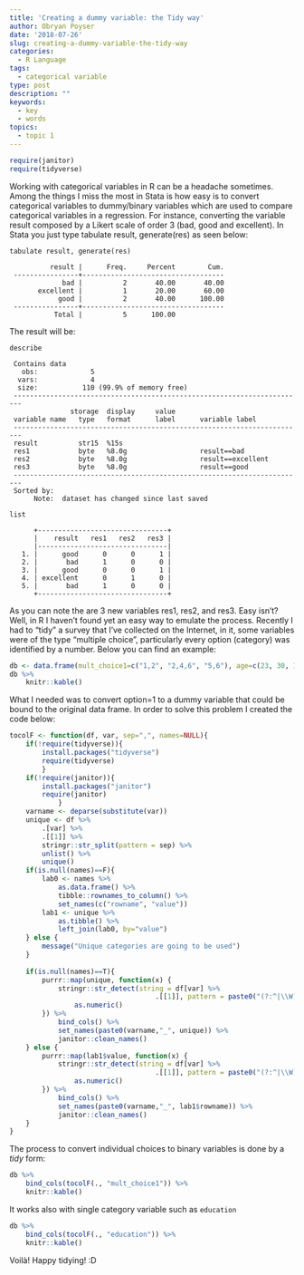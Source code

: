 ```yaml
---
title: 'Creating a dummy variable: the Tidy way'
author: Obryan Poyser
date: '2018-07-26'
slug: creating-a-dummy-variable-the-tidy-way
categories:
  - R Language
tags:
  - categorical variable
type: post
description: ""
keywords:
  - key
  - words
topics:
  - topic 1
---
```


```r
require(janitor)
require(tidyverse)
```


Working with categorical variables in R can be a headache sometimes. Among the things I miss the most in Stata is how easy is to convert categorical variables to dummy/binary variables which are used to compare categorical variables in a regression. For instance, converting the variable result composed by a Likert scale of order 3 (bad, good and excellent). In Stata you just type tabulate result, generate(res) as seen below:

```
tabulate result, generate(res)

          result |      Freq.     Percent        Cum.
 ----------------+-----------------------------------
             bad |          2       40.00       40.00
       excellent |          1       20.00       60.00
            good |          2       40.00      100.00
 ----------------+-----------------------------------
           Total |          5      100.00

```

The result will be:

```
describe

 Contains data
   obs:             5                          
  vars:             4                          
  size:           110 (99.9% of memory free)
 ------------------------------------------------------------------------
               storage  display     value
 variable name   type   format      label      variable label
 ------------------------------------------------------------------------
 result          str15  %15s                   
 res1            byte   %8.0g                  result==bad
 res2            byte   %8.0g                  result==excellent
 res3            byte   %8.0g                  result==good
 ------------------------------------------------------------------------
 Sorted by:  
      Note:  dataset has changed since last saved
 
list

      +--------------------------------+
      |    result   res1   res2   res3 |
      |--------------------------------|
   1. |      good      0      0      1 |
   2. |       bad      1      0      0 |
   3. |      good      0      0      1 |
   4. | excellent      0      1      0 |
   5. |       bad      1      0      0 |
      +--------------------------------+
```

As you can note the are 3 new variables res1, res2, and res3. Easy isn’t? Well, in R I haven’t found yet an easy way to emulate the process. Recently I had to “tidy” a survey that I’ve collected on the Internet, in it, some variables were of the type “multiple choice”, particularly every option (category) was identified by a number. Below you can find an example:

```r
db <- data.frame(mult_choice1=c("1,2", "2,4,6", "5,6"), age=c(23, 30, 18), education=c("primary", "secondary", "tertiary"))
db %>%
    knitr::kable()
```

What I needed was to convert option=1 to a dummy variable that could be bound to the original data frame. In order to solve this problem I created the code below:

```r
tocolF <- function(df, var, sep=",", names=NULL){
    if(!require(tidyverse)){
        install.packages("tidyverse")
        require(tidyverse)
        }
    if(!require(janitor)){
        install.packages("janitor")
        require(janitor)
            }
    varname <- deparse(substitute(var))
    unique <- df %>%
        .[var] %>%
        .[[1]] %>%
        stringr::str_split(pattern = sep) %>%
        unlist() %>%
        unique()
    if(is.null(names)==F){
        lab0 <- names %>%
            as.data.frame() %>%
            tibble::rownames_to_column() %>%
            set_names(c("rowname", "value"))
        lab1 <- unique %>%
            as.tibble() %>%
            left_join(lab0, by="value")
    } else {
        message("Unique categories are going to be used")
    }
    
    if(is.null(names)==T){
        purrr::map(unique, function(x) {
            stringr::str_detect(string = df[var] %>%
                                    .[[1]], pattern = paste0("(?:^|\\W)", x, "(?:$|\\W)")) %>%
                as.numeric()
        }) %>%
            bind_cols() %>%
            set_names(paste0(varname,"_", unique)) %>%
            janitor::clean_names()
    } else {
        purrr::map(lab1$value, function(x) {
            stringr::str_detect(string = df[var] %>%
                                    .[[1]], pattern = paste0("(?:^|\\W)", x, "(?:$|\\W)")) %>%
                as.numeric()
        }) %>%
            bind_cols() %>%
            set_names(paste0(varname,"_", lab1$rowname)) %>%
            janitor::clean_names()
    }
}
```

The process to convert individual choices to binary variables is done by a _tidy_ form:

```r
db %>%
    bind_cols(tocolF(., "mult_choice1")) %>%
    knitr::kable()
```

It works also with single category variable such as `education`

```r
db %>%
    bind_cols(tocolF(., "education")) %>%
    knitr::kable()
```

Voilà! Happy tidying! :D
